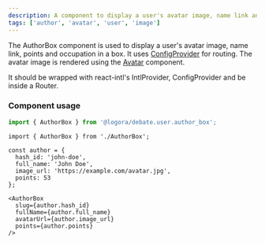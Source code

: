 ```yaml
---
description: A component to display a user's avatar image, name link and other information in a box.
tags: ['author', 'avatar', 'user', 'image']
---
```



The AuthorBox component is used to display a user's avatar image, name link, points and occupation in a box.
It uses [ConfigProvider](https://bit.cloud/logora/debate/data/config_provider) for routing.
The avatar image is rendered using the [Avatar](https://bit.cloud/logora/debate/user/avatar) component.

It should be wrapped with react-intl's IntlProvider, ConfigProvider and be inside a Router.

### Component usage

```js
import { AuthorBox } from '@logora/debate.user.author_box';
```

```
import { AuthorBox } from './AuthorBox';

const author = {
  hash_id: 'john-doe',
  full_name: 'John Doe',
  image_url: 'https://example.com/avatar.jpg',
  points: 53
};

<AuthorBox 
  slug={author.hash_id}
  fullName={author.full_name}
  avatarUrl={author.image_url}
  points={author.points}
/>
```
